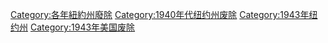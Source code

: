 [[Category:各年紐約州廢除|Category:各年紐約州廢除]]
[[Category:1940年代纽约州废除|Category:1940年代纽约州废除]]
[[Category:1943年纽约州|Category:1943年纽约州]]
[[Category:1943年美国废除|Category:1943年美国废除]]